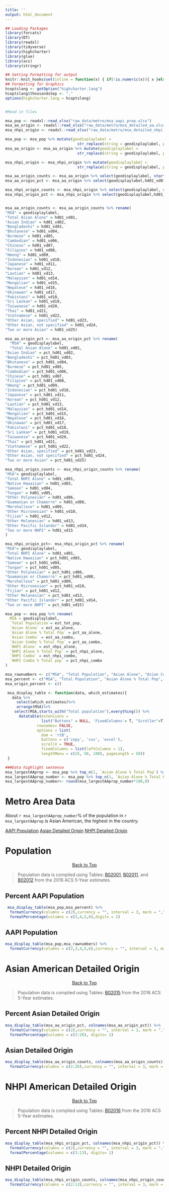 ```yaml
---
title: ''
output: html_document
---
```


```r

## Loading Packages
library(forcats)
library(DT)
library(readxl)
library(tidyverse)
library(highcharter)
library(glue)
library(acs)
library(stringr)

## Setting Formatting for output
knitr::knit_hooks$set(inline = function(x) { if(!is.numeric(x)){ x }else{ prettyNum(round(x,2), big.mark=",", digits=6) } })
## Formatting for Graphics
hcoptslang <- getOption("highcharter.lang")
hcoptslang$thousandsSep <- ","
options(highcharter.lang = hcoptslang)


#Read in files

msa_pop <- readxl::read_xlsx("raw_data/metro/msa_aapi_prop.xlsx")
msa_aa_origin <- readxl::read_xlsx("raw_data/metro/msa_detailed_aa.xlsx")
msa_nhpi_origin <- readxl::read_xlsx("raw_data/metro/msa_detailed_nhpi.xlsx")

msa_pop <- msa_pop %>% mutate(geodisplaylabel = 
                                str_replace(string = geodisplaylabel, pattern = "Metro Area", replacement = ""))
msa_aa_origin <- msa_aa_origin %>% mutate(geodisplaylabel = 
                                str_replace(string = geodisplaylabel, pattern = "Metro Area", replacement = ""))

msa_nhpi_origin <- msa_nhpi_origin %>% mutate(geodisplaylabel = 
                                str_replace(string = geodisplaylabel, pattern = "Metro Area", replacement = ""))

msa_aa_origin_counts <- msa_aa_origin %>% select(geodisplaylabel, starts_with("Hd01_"))
msa_aa_origin_pct <- msa_aa_origin %>% select(geodisplaylabel,hd01_vd01, starts_with("pct_"))

msa_nhpi_origin_counts <- msa_nhpi_origin %>% select(geodisplaylabel, starts_with("Hd01_"))
msa_nhpi_origin_pct <- msa_nhpi_origin %>% select(geodisplaylabel,hd01_vd01, starts_with("pct_"))


msa_aa_origin_counts <- msa_aa_origin_counts %>% rename(
"MSA" = geodisplaylabel,
"Total Asian Alone" = hd01_vd01,
"Asian Indian" = hd01_vd02,
"Bangladeshi" = hd01_vd03,
"Bhutanese" = hd01_vd04,
"Burmese" = hd01_vd05,
"Cambodian" = hd01_vd06,
"Chinese" = hd01_vd07,
"Filipino" = hd01_vd08,
"Hmong" = hd01_vd09,
"Indonesian" = hd01_vd10,
"Japanese" = hd01_vd11,
"Korean" = hd01_vd12,
"Laotian" = hd01_vd13,
"Malaysian" = hd01_vd14,
"Mongolian" = hd01_vd15,
"Nepalese" = hd01_vd16,
"Okinawan" = hd01_vd17,
"Pakistani" = hd01_vd18,
"Sri Lankan" = hd01_vd19,
"Taiwanese" = hd01_vd20,
"Thai" = hd01_vd21,
"Vietnamese" = hd01_vd22,
"Other Asian, specified" = hd01_vd23,
"Other Asian, not specified" = hd01_vd24,
"Two or more Asian" = hd01_vd25)

msa_aa_origin_pct <- msa_aa_origin_pct %>% rename(
  "MSA" = geodisplaylabel,
  "Total Asian Alone" = hd01_vd01,
"Asian Indian" = pct_hd01_vd02,
"Bangladeshi" = pct_hd01_vd03,
"Bhutanese" = pct_hd01_vd04,
"Burmese" = pct_hd01_vd05,
"Cambodian" = pct_hd01_vd06,
"Chinese" = pct_hd01_vd07,
"Filipino" = pct_hd01_vd08,
"Hmong" = pct_hd01_vd09,
"Indonesian" = pct_hd01_vd10,
"Japanese" = pct_hd01_vd11,
"Korean" = pct_hd01_vd12,
"Laotian" = pct_hd01_vd13,
"Malaysian" = pct_hd01_vd14,
"Mongolian" = pct_hd01_vd15,
"Nepalese" = pct_hd01_vd16,
"Okinawan" = pct_hd01_vd17,
"Pakistani" = pct_hd01_vd18,
"Sri Lankan" = pct_hd01_vd19,
"Taiwanese" = pct_hd01_vd20,
"Thai" = pct_hd01_vd21,
"Vietnamese" = pct_hd01_vd22,
"Other Asian, specified" = pct_hd01_vd23,
"Other Asian, not specified" = pct_hd01_vd24,
"Two or more Asian" = pct_hd01_vd25)

msa_nhpi_origin_counts <- msa_nhpi_origin_counts %>% rename(
"MSA"= geodisplaylabel,
"Total NHPI Alone" = hd01_vd01,
"Native Hawaiian" = hd01_vd03,
"Samoan" = hd01_vd04,
"Tongan" = hd01_vd05,
"Other Polynesian" = hd01_vd06,
"Guamanian or Chamorro" = hd01_vd08,
"Marshallese" = hd01_vd09,
"Other Micronesian" = hd01_vd10,
"Fijian" = hd01_vd12,
"Other Melanesian" = hd01_vd13,
"Other Pacific Islander" = hd01_vd14,
"Two or more NHPI" = hd01_vd15
)

msa_nhpi_origin_pct<- msa_nhpi_origin_pct %>% rename(
"MSA"= geodisplaylabel,
"Total NHPI Alone" = hd01_vd01,
"Native Hawaiian" = pct_hd01_vd03,
"Samoan" = pct_hd01_vd04,
"Tongan" = pct_hd01_vd05,
"Other Polynesian" = pct_hd01_vd06,
"Guamanian or Chamorro" = pct_hd01_vd08,
"Marshallese" = pct_hd01_vd09,
"Other Micronesian" = pct_hd01_vd10,
"Fijian" = pct_hd01_vd12,
"Other Melanesian" = pct_hd01_vd13,
"Other Pacific Islander" = pct_hd01_vd14,
"Two or more NHPI" = pct_hd01_vd15)

msa_pop <- msa_pop %>% rename(
  MSA = geodisplaylabel,
  `Total Population`= est_tot_pop,
  `Asian Alone` = est_aa_alone,
  `Asian Alone % Total Pop` = pct_aa_alone,
  `Asian Combo` = est_aa_combo,
  `Asian Combo % Total Pop` = pct_aa_combo,
  `NHPI Alone` = est_nhpi_alone,
  `NHPI Alone % Total Pop` = pct_nhpi_alone,
  `NHPI Combo` = est_nhpi_combo,
  `NHPI Combo % Total pop` = pct_nhpi_combo
)

msa_rawnumbers <- c("MSA", "Total Population", "Asian Alone", "Asian Combo", "NHPI Alone", "NHPI Combo")
msa_percent <- c("MSA", "Total Population", "Asian Alone % Total Pop", "Asian Combo % Total Pop", "NHPI Alone % Total Pop", "NHPI Combo % Total pop")
msa_origin_percent <- c()

 msa_display_table <- function(data, which_estimates){
   data %>%
     select(which_estimates)%>%
     arrange(MSA)%>%
    select(MSA,starts_with("Total population"),everything()) %>%
      datatable(extensions = 
                list("Buttons" = NULL, 'FixedColumns'= T, "Scroller"=T),
              rownames= FALSE, 
              options = list(
                dom = 'rtB',
                buttons = c('copy', 'csv', 'excel'),
                scrollX = TRUE,
                fixedColumns = list(leftColumns = 1),
                lengthMenu = c(25, 50, 100), pageLength = 50))
 }


```



```r


###Data highlight sentence
msa_largestAAprop <- msa_pop %>% top_n(1, `Asian Alone % Total Pop`) %>% pull(MSA)
msa_largestAAprop_number <- msa_pop %>% top_n(1, `Asian Alone % Total Pop`) %>% pull(`Asian Alone % Total Pop`)
msa_largestAAprop_number<- round(msa_largestAAprop_number*100,0)


```



<div class="jumbotron">
  <div class="container">
  <h1>Metro Area Data</h1>
  <p> About `r msa_largestAAprop_number`% of the population in `r msa_largestAAprop` is Asian American, the highest in the country.</p>
<div class="btn-group" role="group" aria-label="Basic example">
  <a href="metro_data.html#percent-aapi-population" type="button" class="btn btn-primary">AAPI Population</a>
  <a href="metro_data.html#asian-american-detailed-origin" type="button" class="btn btn-primary">Asian Detailed Origin</a>
  <a href="metro_data.html#nhpi-american-detailed-origin" type="button" class="btn btn-primary">NHPI Detailed Origin</a>
</div>
</div>
</div>

# Population {.tabset .tabset-fade .tabset-pills}
<a href="#top"><div style="text-align:center">Back to Top</a></div>

> Population data is complied using Tables: [B02001](https://factfinder.census.gov/bkmk/table/1.0/en/ACS/15_5YR/B02001), [B02011](https://factfinder.census.gov/bkmk/table/1.0/en/ACS/15_5YR/B02011), and [B02012](https://factfinder.census.gov/bkmk/table/1.0/en/ACS/15_5YR/B02012) from the 2016 ACS 5-Year estimates.

  


## Percent AAPI Population 


```r

  
 msa_display_table(msa_pop,msa_percent) %>% 
  formatCurrency(columns = c(2),currency = "", interval = 3, mark = ",", digits=0) %>%
  formatPercentage(columns = c(3,4,5,6),digits = 2)


```


## AAPI Population


```r

  
msa_display_table(msa_pop,msa_rawnumbers) %>% 
  formatCurrency(columns = c(2,3,4,5,6),currency = "", interval = 3, mark = ",", digits=0)


```


# Asian American Detailed Origin {.tabset .tabset-fade .tabset-pills}
<a href="#top"><div style="text-align:center">Back to Top</a></div>

> Population data is complied using Tables: [B02015](https://factfinder.census.gov/bkmk/table/1.0/en/ACS/15_5YR/B02015) from the 2016 ACS 5-Year estimates.


## Percent Asian Detailed Origin

```r

  
msa_display_table(msa_aa_origin_pct, colnames(msa_aa_origin_pct)) %>% 
  formatCurrency(columns = c(2),currency = "", interval = 3, mark = ",", digits=0)%>%
  formatPercentage(columns = c(3:26), digits= 1)


```


## Asian Detailed Origin

```r

  
msa_display_table(msa_aa_origin_counts, colnames(msa_aa_origin_counts)) %>% 
  formatCurrency(columns = c(2:26),currency = "", interval = 3, mark = ",", digits=0)


```

# NHPI American Detailed Origin {.tabset .tabset-fade .tabset-pills}
<a href="#top"><div style="text-align:center">Back to Top</a></div>

> Population data is complied using Tables: [B02016](https://factfinder.census.gov/bkmk/table/1.0/en/ACS/15_5YR/B02016) from the 2016 ACS 5-Year estimates.


## Percent NHPI Detailed Origin

```r

  
msa_display_table(msa_nhpi_origin_pct, colnames(msa_nhpi_origin_pct)) %>% 
  formatCurrency(columns = c(2),currency = "", interval = 3, mark = ",", digits=0)%>%
  formatPercentage(columns = c(3:13), digits= 1)


```


## NHPI Detailed Origin

```r

  
msa_display_table(msa_nhpi_origin_counts, colnames(msa_nhpi_origin_counts)) %>% 
  formatCurrency(columns = c(2:13),currency = "", interval = 3, mark = ",", digits=0)


```